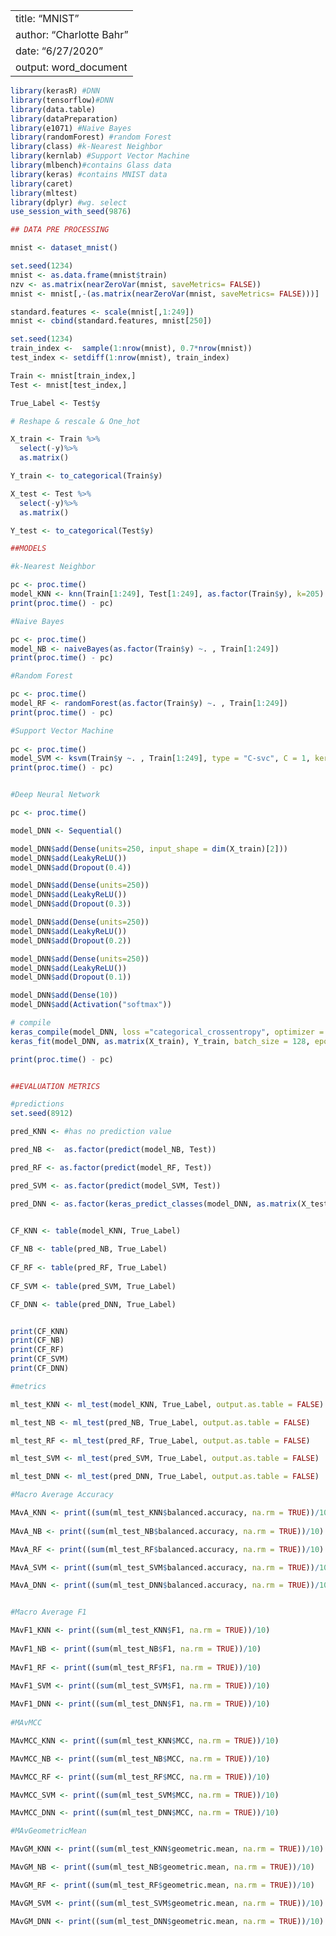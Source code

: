----
title: "MNIST"
author: "Charlotte Bahr"
date: "6/27/2020"
output: word_document
---

```r
library(kerasR) #DNN
library(tensorflow)#DNN
library(data.table)
library(dataPreparation)
library(e1071) #Naive Bayes
library(randomForest) #random Forest
library(class) #k-Nearest Neighbor 
library(kernlab) #Support Vector Machine
library(mlbench)#contains Glass data
library(keras) #contains MNIST data
library(caret)
library(mltest)
library(dplyr) #wg. select
use_session_with_seed(9876)

## DATA PRE PROCESSING

mnist <- dataset_mnist()

set.seed(1234)
mnist <- as.data.frame(mnist$train)
nzv <- as.matrix(nearZeroVar(mnist, saveMetrics= FALSE))
mnist <- mnist[,-(as.matrix(nearZeroVar(mnist, saveMetrics= FALSE)))]

standard.features <- scale(mnist[,1:249])
mnist <- cbind(standard.features, mnist[250])

set.seed(1234)
train_index <-  sample(1:nrow(mnist), 0.7*nrow(mnist))
test_index <- setdiff(1:nrow(mnist), train_index)

Train <- mnist[train_index,]
Test <- mnist[test_index,]

True_Label <- Test$y

# Reshape & rescale & One_hot

X_train <- Train %>% 
  select(-y)%>% 
  as.matrix()

Y_train <- to_categorical(Train$y)

X_test <- Test %>% 
  select(-y)%>% 
  as.matrix()

Y_test <- to_categorical(Test$y)

##MODELS 

#k-Nearest Neighbor

pc <- proc.time()
model_KNN <- knn(Train[1:249], Test[1:249], as.factor(Train$y), k=205)  ##sqrt42000 =204,939
print(proc.time() - pc)

#Naive Bayes

pc <- proc.time()  
model_NB <- naiveBayes(as.factor(Train$y) ~. , Train[1:249])
print(proc.time() - pc)

#Random Forest

pc <- proc.time() 
model_RF <- randomForest(as.factor(Train$y) ~. , Train[1:249])
print(proc.time() - pc)

#Support Vector Machine
 
pc <- proc.time()  
model_SVM <- ksvm(Train$y ~. , Train[1:249], type = "C-svc", C = 1, kernel = "rbfdot" )
print(proc.time() - pc)


#Deep Neural Network

pc <- proc.time() 

model_DNN <- Sequential()

model_DNN$add(Dense(units=250, input_shape = dim(X_train)[2]))
model_DNN$add(LeakyReLU())
model_DNN$add(Dropout(0.4))

model_DNN$add(Dense(units=250))
model_DNN$add(LeakyReLU())
model_DNN$add(Dropout(0.3))

model_DNN$add(Dense(units=250))
model_DNN$add(LeakyReLU())
model_DNN$add(Dropout(0.2))

model_DNN$add(Dense(units=250))
model_DNN$add(LeakyReLU())
model_DNN$add(Dropout(0.1))

model_DNN$add(Dense(10))
model_DNN$add(Activation("softmax"))

# compile
keras_compile(model_DNN, loss ="categorical_crossentropy", optimizer = RMSprop(), metrics = "accuracy")
keras_fit(model_DNN, as.matrix(X_train), Y_train, batch_size = 128, epochs = 32, verbose= 1, validation_split = 0.2)

print(proc.time() - pc)


##EVALUATION METRICS

#predictions
set.seed(8912)

pred_KNN <- #has no prediction value

pred_NB <-  as.factor(predict(model_NB, Test))

pred_RF <- as.factor(predict(model_RF, Test))

pred_SVM <- as.factor(predict(model_SVM, Test))

pred_DNN <- as.factor(keras_predict_classes(model_DNN, as.matrix(X_test)))


CF_KNN <- table(model_KNN, True_Label)
  
CF_NB <- table(pred_NB, True_Label)
  
CF_RF <- table(pred_RF, True_Label)
  
CF_SVM <- table(pred_SVM, True_Label)

CF_DNN <- table(pred_DNN, True_Label)


print(CF_KNN)
print(CF_NB)
print(CF_RF)
print(CF_SVM)
print(CF_DNN)

#metrics

ml_test_KNN <- ml_test(model_KNN, True_Label, output.as.table = FALSE)

ml_test_NB <- ml_test(pred_NB, True_Label, output.as.table = FALSE)

ml_test_RF <- ml_test(pred_RF, True_Label, output.as.table = FALSE)

ml_test_SVM <- ml_test(pred_SVM, True_Label, output.as.table = FALSE)

ml_test_DNN <- ml_test(pred_DNN, True_Label, output.as.table = FALSE)

#Macro Average Accuracy

MAvA_KNN <- print((sum(ml_test_KNN$balanced.accuracy, na.rm = TRUE))/10)
  
MAvA_NB <- print((sum(ml_test_NB$balanced.accuracy, na.rm = TRUE))/10)

MAvA_RF <- print((sum(ml_test_RF$balanced.accuracy, na.rm = TRUE))/10)

MAvA_SVM <- print((sum(ml_test_SVM$balanced.accuracy, na.rm = TRUE))/10)

MAvA_DNN <- print((sum(ml_test_DNN$balanced.accuracy, na.rm = TRUE))/10)


#Macro Average F1 

MAvF1_KNN <- print((sum(ml_test_KNN$F1, na.rm = TRUE))/10)
  
MAvF1_NB <- print((sum(ml_test_NB$F1, na.rm = TRUE))/10)
  
MAvF1_RF <- print((sum(ml_test_RF$F1, na.rm = TRUE))/10)

MAvF1_SVM <- print((sum(ml_test_SVM$F1, na.rm = TRUE))/10)
  
MAvF1_DNN <- print((sum(ml_test_DNN$F1, na.rm = TRUE))/10)
  
#MAvMCC

MAvMCC_KNN <- print((sum(ml_test_KNN$MCC, na.rm = TRUE))/10)

MAvMCC_NB <- print((sum(ml_test_NB$MCC, na.rm = TRUE))/10)

MAvMCC_RF <- print((sum(ml_test_RF$MCC, na.rm = TRUE))/10)

MAvMCC_SVM <- print((sum(ml_test_SVM$MCC, na.rm = TRUE))/10)

MAvMCC_DNN <- print((sum(ml_test_DNN$MCC, na.rm = TRUE))/10)

#MAvGeometricMean

MAvGM_KNN <- print((sum(ml_test_KNN$geometric.mean, na.rm = TRUE))/10)

MAvGM_NB <- print((sum(ml_test_NB$geometric.mean, na.rm = TRUE))/10)

MAvGM_RF <- print((sum(ml_test_RF$geometric.mean, na.rm = TRUE))/10)

MAvGM_SVM <- print((sum(ml_test_SVM$geometric.mean, na.rm = TRUE))/10)

MAvGM_DNN <- print((sum(ml_test_DNN$geometric.mean, na.rm = TRUE))/10)

```